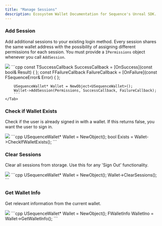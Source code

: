 ---
title: "Manage Sessions"
description: Ecosystem Wallet Documentation for Sequence's Unreal SDK.
---

### Add Session

Add additional sessions to your existing login method. Every session shares the same wallet address with the possibility
of assigning different permissions for each session. You must provide a `IPermissions` object whenever you call `AddSession`.

<Tabs>
    <Tab title="Blueprint">
        <Frame>
            <img src="/images/unreal/ecosystem/add_session.png" />
        </Frame>
    </Tab>
    <Tab title="C++">
        ```cpp
        const TSuccessCallback<bool> SuccessCallback = [OnSuccess](const bool& Result) { };
        const FFailureCallback FailureCallback = [OnFailure](const FSequenceError& Error) { };

        USequenceWallet* Wallet = NewObject<USequenceWallet>();
        Wallet->AddSession(Permissions, SuccessCallback, FailureCallback);
        ```
    </Tab>
</Tabs>

### Check if Wallet Exists

Check if the user is already signed in with a wallet. If this returns false, you want the user to sign in.

<Tabs>
    <Tab title="Blueprint">
        <Frame>
            <img src="/images/unreal/ecosystem/check_signedin.png" />
        </Frame>
    </Tab>
    <Tab title="C++">
        ```cpp
        USequenceWallet* Wallet = NewObject<USequenceWallet>();
        bool Exists = Wallet->CheckIfWalletExists();
        ```
    </Tab>
</Tabs>

### Clear Sessions

Clear all sessions from storage. Use this for any 'Sign Out' functionality.

<Tabs>
    <Tab title="Blueprint">
        <Frame>
            <img src="/images/unreal/ecosystem/clear_sessions.png" />
        </Frame>
    </Tab>
    <Tab title="C++">
        ```cpp
        USequenceWallet* Wallet = NewObject<USequenceWallet>();
        Wallet->ClearSessions();
        ```
    </Tab>
</Tabs>

### Get Wallet Info

Get relevant information from the current wallet.

<Tabs>
    <Tab title="Blueprint">
        <Frame>
            <img src="/images/unreal/ecosystem/wallet_info.png" />
        </Frame>
    </Tab>
    <Tab title="C++">
        ```cpp
        USequenceWallet* Wallet = NewObject<USequenceWallet>();
        FWalletInfo WalletIno = Wallet->GetWalletInfo();
        ```
    </Tab>
</Tabs>
